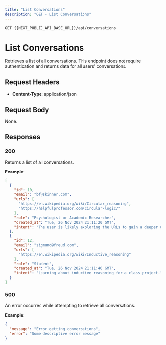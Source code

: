 ```yaml
---
title: "List Conversations"
description: "GET - List Conversations"
---
```

```
GET {{NEXT_PUBLIC_API_BASE_URL}}/api/conversations
```

# List Conversations

Retrieves a list of all conversations.
This endpoint does not require authentication and returns data for all users' conversations.

## Request Headers

- **Content-Type**: application/json

## Request Body
None.

## Responses

### 200
Returns a list of all conversations.

**Example**:  
```json
[
  {
    "id": 10,
    "email": "bf@skinner.com",
    "urls": [
      "https://en.wikipedia.org/wiki/Circular_reasoning",
      "https://helpfulprofessor.com/circular-logic/"
    ],
    "role": "Psychologist or Academic Researcher",
    "created_at": "Tue, 26 Nov 2024 21:11:20 GMT",
    "intent": "The user is likely exploring the URLs to gain a deeper understanding of circular logic, particularly its implications in psychology and how it manifests in everyday reasoning, despite not being interested in the relationship between premises and conclusions."
  },
  {
    "id": 12,
    "email": "sigmund@freud.com",
    "urls": [
      "https://en.wikipedia.org/wiki/Inductive_reasoning"
    ],
    "role": "Student",
    "created_at": "Tue, 26 Nov 2024 21:11:40 GMT",
    "intent": "Learning about inductive reasoning for a class project."
  }
]
```

### 500
An error occurred while attempting to retrieve all conversations.

**Example**:  
```json
{
  "message": "Error getting conversations",
  "error": "Some descriptive error message"
}
```